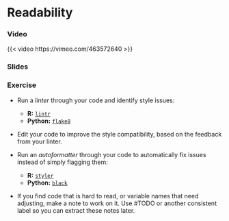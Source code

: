 # Readability

### Video

{{< video https://vimeo.com/463572640 >}}

### Slides


### Exercise

* Run a _linter_ through your code and identify style issues:

    * **R:** [`lintr`](https://lintr.r-lib.org/)
    * **Python:** [`flake8`](https://pypi.org/project/flake8/)

* Edit your code to improve the style compatibility, based on the feedback from your linter.

* Run an _autoformatter_ through your code to automatically fix issues instead of simply flagging them: 

    * **R:** [`styler`](https://styler.r-lib.org/)
    * **Python:** [`black`](https://pypi.org/project/black/)

* If you find code that is hard to read, or variable names that need adjusting, make a note to work on it. Use #TODO or another consistent label so you can extract these notes later.
